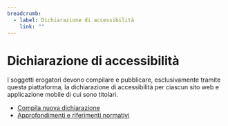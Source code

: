 ---
breadcrumb:
  - label: Dichiarazione di accessibilità
    link: ""
---

# Dichiarazione di accessibilità

I soggetti erogatori devono compilare e pubblicare, esclusivamente tramite
questa piattaforma, la  dichiarazione di accessibilità per ciascun sito web e
applicazione mobile di cui sono titolari.

- [Compila nuova dichiarazione](/form/dichiarazione-accessibilita)
- [Approfondimenti e riferimenti normativi](https://www.agid.gov.it/it/design-servizi/accessibilita-siti-web)

